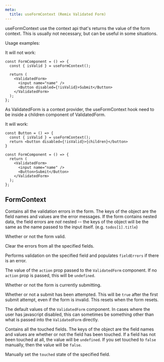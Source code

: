 ```yaml
---
meta:
  title: useFormContext (Remix Validated Form)
---
```



<PropHeader
  variant="h1"
  prop="useFormContext"
  type="() => FormContext"
/>

useFormContext use the context api that's returns the value of the form context.
This is usually not necessary,
but can be useful in some situations.

Usage examples:

It will not work:

```tsx
const FormComponent = () => {
  const { isValid } = useFormContext();

  return (
    <ValidatedForm>
      <input name="name" />
      <Button disabled={!isValid}>Submit</Button>
    </ValidatedForm>
  );
};
```

As ValidatedForm is a context provider, the useFormContext hook need to be inside a children component of ValidatedForm.

It will work:

```tsx
const Button = () => {
  const { isValid } = useFormContext();
  return <button disabled={!isValid}>{children}</button>
}

const FormComponent = () => {
  return (
    <ValidatedForm>
      <input name="name" />
      <Button>Submit</Button>
    </ValidatedForm>
  );
};
```

## FormContext

<PropHeader
  prop="fieldErrors"
  type="Record<string, string>"
/>

Contains all the validation errors in the form.
The keys of the object are the field names and values are the error messages.
If the form contains nested data, the field errors are _not_ nested --
the keys of the object will be the same as the name passed to the input itself.
(e.g. `todos[1].title`)

<PropHeader prop="isValid" type="boolean" />

Whether or not the form valid.

<PropHeader
  prop="clearError"
  type="(...fieldNames: string[]) => void"
/>

Clear the errors from all the specified fields.

<PropHeader
  prop="validatedField"
  type="(fieldName: string) => void"
/>

Performs validation on the specified field and populates `fieldErrors` if there is an error.

<PropHeader prop="action" type="string | undefined" />

The value of the `action` prop passed to the `ValidatedForm` component.
If no `action` prop is passed, this will be `undefined`.

<PropHeader prop="isSubmitting" type="boolean" />

Whether or not the form is currently submitting.

<PropHeader prop="hasBeenSubmitted" type="boolean" />

Whether or not a submit has been attempted.
This will be `true` after the first submit attempt, even if the form is invalid.
This resets when the form resets.

<PropHeader
  prop="defaultValues"
  type="Record<string, any>"
/>

The default values of the `ValidatedForm` component.
In cases where the user has javascript disabled,
this can sometimes be something other than what is passed into the `ValidatedForm` directly.

<PropHeader
  prop="touchedFields"
  type="Record<string, boolean>"
/>

Contains all the touched fields.
The keys of the object are the field names and values are whether or not the field has been touched.
If a field has not been touched at all, the value will be `undefined`.
If you set touched to `false` manually, then the value will be `false`.

<PropHeader
  prop="setFieldTouched"
  type="(fieldName: string, touched: boolean) => void"
/>

Manually set the `touched` state of the specified field.
